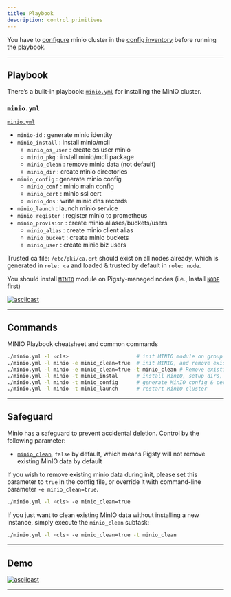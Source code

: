 ```yaml
---
title: Playbook
description: control primitives
---
```


You have to [configure](https://pigsty.io/docs/minio/config/) minio cluster in the [config inventory](https://pigsty.io/docs/setup/config/#inventory) before running the playbook.

------

## Playbook

There’s a built-in playbook: [`minio.yml`](https://pigsty.io/docs/minio/playbook/#minioyml) for installing the MinIO cluster.

### `minio.yml`

[`minio.yml`](https://github.com/pgsty/pigsty/blob/main/minio.yml)

- `minio-id` : generate minio identity
- `minio_install` : install minio/mcli
    - `minio_os_user` : create os user minio
    - `minio_pkg` : install minio/mcli package
    - `minio_clean` : remove minio data (not default)
    - `minio_dir` : create minio directories
- `minio_config` : generate minio config
    - `minio_conf` : minio main config
    - `minio_cert` : minio ssl cert
    - `minio_dns` : write minio dns records
- `minio_launch` : launch minio service
- `minio_register` : register minio to prometheus
- `minio_provision` : create minio aliases/buckets/users
    - `minio_alias` : create minio client alias
    - `minio_bucket` : create minio buckets
    - `minio_user` : create minio biz users



Trusted ca file: `/etc/pki/ca.crt` should exist on all nodes already. which is generated in `role: ca` and loaded & trusted by default in `role: node`.

You should install [`MINIO`](https://pigsty.io/docs/minio/) module on Pigsty-managed nodes (i.e., Install [`NODE`](https://pigsty.io/docs/node/) first)

[![asciicast](https://asciinema.org/a/566415.svg)](https://asciinema.org/a/566415)

------

## Commands

MINIO Playbook cheatsheet and common commands

```bash
./minio.yml -l <cls>                      # init MINIO module on group <cls>
./minio.yml -l minio -e minio_clean=true  # init MINIO, and remove existing MinIO & Data (DANGEROUS!)
./minio.yml -l minio -e minio_clean=true -t minio_clean # Remove existing MinIO & Data (DANGEROUS!)
./minio.yml -l minio -t minio_instal      # install MinIO, setup dirs, without configure & launch
./minio.yml -l minio -t minio_config      # generate MinIO config & certs
./minio.yml -l minio -t minio_launch      # restart MinIO cluster
```

------

## Safeguard

Minio has a safeguard to prevent accidental deletion. Control by the following parameter:

- [`minio_clean`](https://pigsty.io/docs/minio/param/#minio_clean), `false` by default, which means Pigsty will not remove existing MinIO data by default

If you wish to remove existing minio data during init, please set this parameter to `true` in the config file, or override it with command-line parameter `-e minio_clean=true`.

```bash
./minio.yml -l <cls> -e minio_clean=true
```

If you just want to clean existing MinIO data without installing a new instance, simply execute the `minio_clean` subtask:

```bash
./minio.yml -l <cls> -e minio_clean=true -t minio_clean
```

------

## Demo

[![asciicast](https://asciinema.org/a/566415.svg)](https://asciinema.org/a/566415)

------